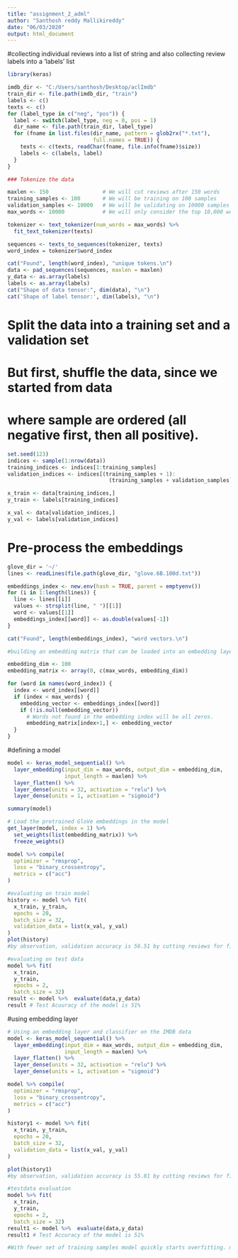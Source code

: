 ---
title: "assignment_2_adml"
author: "Santhosh reddy Mallikireddy"
date: "06/03/2020"
output: html_document
---
#collecting individual reviews into a list of string and also collecting review labels into a 'labels' list
```{r}
library(keras)

imdb_dir <- "C:/Users/santhosh/Desktop/aclImdb"
train_dir <- file.path(imdb_dir, "train")
labels <- c()
texts <- c()
for (label_type in c("neg", "pos")) {
  label <- switch(label_type, neg = 0, pos = 1)
  dir_name <- file.path(train_dir, label_type)
  for (fname in list.files(dir_name, pattern = glob2rx("*.txt"),
                           full.names = TRUE)) {
    texts <- c(texts, readChar(fname, file.info(fname)$size))
    labels <- c(labels, label)
  }
}
```

```{r}
### Tokenize the data

maxlen <- 150                 # We will cut reviews after 150 words
training_samples <- 100       # We will be training on 100 samples
validation_samples <- 10000   # We will be validating on 10000 samples
max_words <- 10000            # We will only consider the top 10,000 words in the dataset

tokenizer <- text_tokenizer(num_words = max_words) %>% 
  fit_text_tokenizer(texts)

sequences <- texts_to_sequences(tokenizer, texts)
word_index = tokenizer$word_index

cat("Found", length(word_index), "unique tokens.\n")
data <- pad_sequences(sequences, maxlen = maxlen)
y_data <- as.array(labels)
labels <- as.array(labels)
cat("Shape of data tensor:", dim(data), "\n")
cat('Shape of label tensor:', dim(labels), "\n")

```

# Split the data into a training set and a validation set
# But first, shuffle the data, since we started from data
# where sample are ordered (all negative first, then all positive).
```{r}

set.seed(123)
indices <- sample(1:nrow(data))
training_indices <- indices[1:training_samples]
validation_indices <- indices[(training_samples + 1): 
                                (training_samples + validation_samples)]

x_train <- data[training_indices,]
y_train <- labels[training_indices]

x_val <- data[validation_indices,]
y_val <- labels[validation_indices]

```

# Pre-process the embeddings
```{r}
glove_dir = '~/'
lines <- readLines(file.path(glove_dir, "glove.6B.100d.txt"))

embeddings_index <- new.env(hash = TRUE, parent = emptyenv())
for (i in 1:length(lines)) {
  line <- lines[[i]]
  values <- strsplit(line, " ")[[1]]
  word <- values[[1]]
  embeddings_index[[word]] <- as.double(values[-1])
}

cat("Found", length(embeddings_index), "word vectors.\n")

#building an embedding matrix that can be loaded into an embedding layer

embedding_dim <- 100
embedding_matrix <- array(0, c(max_words, embedding_dim))

for (word in names(word_index)) {
  index <- word_index[[word]]
  if (index < max_words) {
    embedding_vector <- embeddings_index[[word]]
    if (!is.null(embedding_vector))
      # Words not found in the embedding index will be all zeros.
      embedding_matrix[index+1,] <- embedding_vector
  }
}
```

#defining a model
```{r}
model <- keras_model_sequential() %>% 
  layer_embedding(input_dim = max_words, output_dim = embedding_dim, 
                  input_length = maxlen) %>% 
  layer_flatten() %>% 
  layer_dense(units = 32, activation = "relu") %>% 
  layer_dense(units = 1, activation = "sigmoid")

summary(model)

# Load the pretrained GloVe embeddings in the model
get_layer(model, index = 1) %>% 
  set_weights(list(embedding_matrix)) %>% 
  freeze_weights()

model %>% compile(
  optimizer = "rmsprop",
  loss = "binary_crossentropy",
  metrics = c("acc")
)

#evaluating on train model
history <- model %>% fit(
  x_train, y_train,
  epochs = 20,
  batch_size = 32,
  validation_data = list(x_val, y_val)
)
plot(history)
#by observation, validation accuracy is 56.51 by cutting reviews for first 150 words in every 100 samples. 
```

```{r}
#evaluating on test data
model %>% fit(
  x_train,
  y_train,
  epochs = 2,
  batch_size = 32)
result <- model %>%  evaluate(data,y_data)
result # Test Acuuracy of the model is 51%
```


#using embedding layer
```{r}
# Using an embedding layer and classifier on the IMDB data
model <- keras_model_sequential() %>% 
  layer_embedding(input_dim = max_words, output_dim = embedding_dim, 
                  input_length = maxlen) %>% 
  layer_flatten() %>% 
  layer_dense(units = 32, activation = "relu") %>% 
  layer_dense(units = 1, activation = "sigmoid")

model %>% compile(
  optimizer = "rmsprop",
  loss = "binary_crossentropy",
  metrics = c("acc")
)

```

```{r}
history1 <- model %>% fit(
  x_train, y_train,
  epochs = 20,
  batch_size = 32,
  validation_data = list(x_val, y_val)
)

plot(history1)
#by observation, validation accuracy is 55.81 by cutting reviews for first 150 words in every 100 samples. 
```

```{r}
#testdata evaluation
model %>% fit(
  x_train,
  y_train,
  epochs = 2,
  batch_size = 32)
result1 <- model %>%  evaluate(data,y_data)
result1 # Test Accuracy of the model is 51%

#With fewer set of training samples model quickly starts overfitting. model accuracy using both pretrained embedding layer and embedding layer is same when we take fewer samples.Model performance depends on the number of samples we take and when we take few samples it depends on which 100 samples we choose.
```

